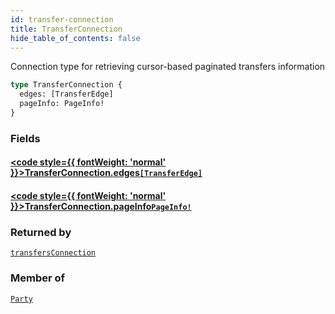 ```yaml
---
id: transfer-connection
title: TransferConnection
hide_table_of_contents: false
---
```








Connection type for retrieving cursor-based paginated transfers information

```graphql
type TransferConnection {
  edges: [TransferEdge]
  pageInfo: PageInfo!
}
```


### Fields

#### [<code style={{ fontWeight: 'normal' }}>TransferConnection.<b>edges</b></code>](#)<Bullet />[`[TransferEdge]`](/mainnet/api/graphql/objects/transfer-edge) <Badge class="secondary" text="list"/> <Badge class="secondary" text="object"/>
> 
> 

#### [<code style={{ fontWeight: 'normal' }}>TransferConnection.<b>pageInfo</b></code>](#)<Bullet />[`PageInfo!`](/mainnet/api/graphql/objects/page-info) <Badge class="secondary" text="non-null"/> <Badge class="secondary" text="object"/>
> 
> 



### Returned by

[`transfersConnection`](/mainnet/api/graphql/queries/transfers-connection)  <Badge class="secondary" text="query"/>

### Member of

[`Party`](/mainnet/api/graphql/objects/party)  <Badge class="secondary" text="object"/>



